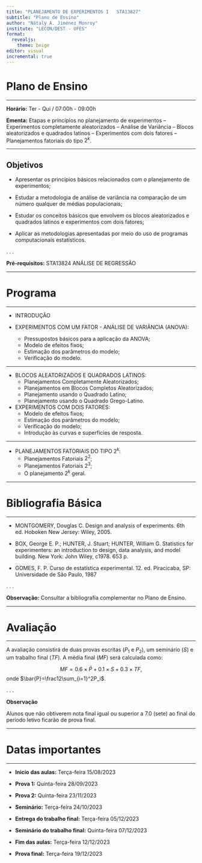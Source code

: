---
title: "PLANEJAMENTO DE EXPERIMENTOS I   STA13827"
subtitle: "Plano de Ensino"
author: "Nátaly A. Jiménez Monroy"
institute: "LECON/DEST - UFES"
format: 
  revealjs:
    theme: beige
editor: visual
incremental: true  
---

# Plano de Ensino {transition="fade" transition-speed="slow"}

---

**Horário:** Ter - Qui / 07:00h - 09:00h

**Ementa:** Etapas e princípios no planejamento de experimentos -- Experimentos completamente aleatorizados -- Análise de Variância -- Blocos aleatorizados e quadrados latinos -- Experimentos com dois fatores -- Planejamentos fatoriais do tipo $2^k$.

---

## Objetivos

 - Apresentar os princípios básicos relacionados com o planejamento de experimentos;

 - Estudar a metodologia de análise de variância na comparação de um número qualquer de médias populacionais;

 - Estudar os conceitos básicos que envolvem os blocos aleatorizados e quadrados latinos e experimentos com dois fatores;

 - Aplicar as metodologias apresentadas por meio do uso de programas computacionais estatísticos.

. . .

**Pré-requisitos:** STA13824 ANÁLISE DE REGRESSÃO

---

# Programa{transition="fade" transition-speed="fast"}

---

* INTRODUÇÃO

* EXPERIMENTOS COM UM FATOR - ANÁLISE DE VARIÂNCIA (ANOVA): 
  * Pressupostos básicos para a aplicação da ANOVA; 
  * Modelo de efeitos fixos; 
  * Estimação dos parâmetros do modelo; 
  * Verificação do modelo.

---

* BLOCOS ALEATORIZADOS E QUADRADOS LATINOS: 
  * Planejamentos Completamente Aleatorizados; 
  * Planejamentos em Blocos Completos Aleatorizados; 
  * Planejamento usando o Quadrado Latino; 
  * Planejamento usando o Quadrado Grego-Latino.

* EXPERIMENTOS COM DOIS FATORES: 
  * Modelo de efeitos fixos; 
  * Estimação dos parâmetros do modelo; 
  * Verificação do modelo; 
  * Introdução às curvas e superfícies de resposta.

---

* PLANEJAMENTOS FATORIAIS DO TIPO $2^k$: 
  * Planejamentos Fatoriais $2^2$; 
  * Planejamentos Fatoriais $2^3$; 
  * O planejamento $2^k$ geral.
  
---

# Bibliografia Básica

---

* MONTGOMERY, Douglas C. Design and analysis of experiments. 6th ed. Hoboken New Jersey: Wiley, 2005.

* BOX, George E. P.; HUNTER, J. Stuart; HUNTER, William G. Statistics for experimenters: an introduction to design, data analysis, and model building. New York: John Wiley, c1978. 653 p.

* GOMES,  F. P. Curso de estatística experimental. 12. ed. Piracicaba, SP: Universidade de São Paulo, 1987

. . .

**Observação:** Consultar a bibliografía complementar no Plano de Ensino.
  
----
  
# Avaliação

---

A avaliação consistirá de duas provas escritas ($P_1$ e $P_2$), um seminário ($S$) e um trabalho final ($TF$). A média final ($MF$) será calculada como:

$$MF=0.6\times \bar{P} + 0.1\times S + 0.3\times TF,$$
onde $\bar{P}=\frac12\sum_{i=1}^2P_i$.

. . .

**Observação**

Alunos que não obtiverem nota final igual ou superior a $7.0$ (sete) ao final do período letivo ficarão de prova final.
  
---

# Datas importantes

---

- **Inicio das aulas:** Terça-feira 15/08/2023 

- **Prova 1:** Quinta-feira 28/09/2023

- **Prova 2:** Quinta-feira 23/11/2023

- **Seminário:** Terça-feira 24/10/2023

- **Entrega do trabalho final:** Terça-feira 05/12/2023

- **Seminário do trabalho final:** Quinta-feira 07/12/2023

- **Fim das aulas:** Terça-feira 12/12/2023

- **Prova final:** Terça-feira 19/12/2023
